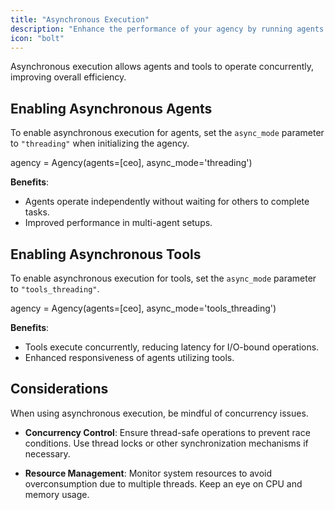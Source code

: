 ```yaml
---
title: "Asynchronous Execution"
description: "Enhance the performance of your agency by running agents and tools asynchronously."
icon: "bolt"
---
```


<Tip>
Asynchronous execution allows agents and tools to operate concurrently, improving overall efficiency.
</Tip>

## Enabling Asynchronous Agents

To enable asynchronous execution for agents, set the `async_mode` parameter to `"threading"` when initializing the agency.

<CodeBlock title="Initialize Agency with Asynchronous Agents" language="python">
agency = Agency(agents=[ceo], async_mode='threading')
</CodeBlock>

**Benefits**:

- Agents operate independently without waiting for others to complete tasks.
- Improved performance in multi-agent setups.

## Enabling Asynchronous Tools

To enable asynchronous execution for tools, set the `async_mode` parameter to `"tools_threading"`.

<CodeBlock title="Initialize Agency with Asynchronous Tools" language="python">
agency = Agency(agents=[ceo], async_mode='tools_threading')
</CodeBlock>

**Benefits**:

- Tools execute concurrently, reducing latency for I/O-bound operations.
- Enhanced responsiveness of agents utilizing tools.

## Considerations

<Warning>
When using asynchronous execution, be mindful of concurrency issues.
</Warning>

- **Concurrency Control**: Ensure thread-safe operations to prevent race conditions. Use thread locks or other synchronization mechanisms if necessary.

- **Resource Management**: Monitor system resources to avoid overconsumption due to multiple threads. Keep an eye on CPU and memory usage.
  